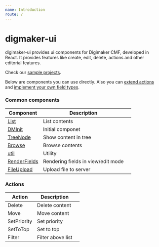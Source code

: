 ```yaml
---
name: Introduction
route: /
---
```



# digmaker-ui

digimaker-ui provides ui components for Digimaker CMF, developed in React. It provides features like create, edit, delete, actions and other editorial features.

Check our [sample projects](https://github.com/digimakergo/digimaker-ui/tree/master/src/sample).

Below are components you can use directly. Also you can [extend actions](./actions/Implement) and [implement your own field types](./FieldTypes).

### Common components

|  Component |  Description  |   |
|------|---|---|
| [List](./List) | List contents  |   |
| [DMInit](./DMInit) | Initial componet  |   |
| [TreeNode](./TreeNode) | Show content in tree  |   |
| [Browse](./Browse) | Browse contents  |   |
| [util](./util) |  Utility |   |
| [RenderFields](./RenderFields) |  Rendering fields in view/edit mode |   |
| [FileUpload](./FileUpload) |  Upload file to server |   |


### Actions
| Action | Description  |   |
|------|---|---|
| Delete | Delete content  |   |
| Move | Move content  |   |
| SetPriority | Set priority  |   |
| SetToTop | Set to top  |   |
| Filter | Filter above list  |   |

